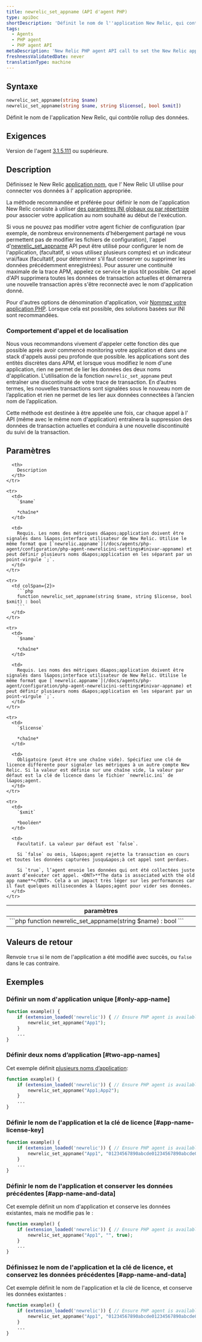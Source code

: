 ```yaml
---
title: newrelic_set_appname (API d'agent PHP)
type: apiDoc
shortDescription: 'Définit le nom de l''application New Relic, qui contrôle rollup des données.'
tags:
  - Agents
  - PHP agent
  - PHP agent API
metaDescription: 'New Relic PHP agent API call to set the New Relic app name, if you can''t edit your config file.'
freshnessValidatedDate: never
translationType: machine
---
```


## Syntaxe

```php
newrelic_set_appname(string $name)
newrelic_set_appname(string $name, string $license[, bool $xmit])
```

Définit le nom de l&apos;application New Relic, qui contrôle rollup des données.

## Exigences

Version de l&apos;agent [3.1.5.111](/docs/release-notes/agent-release-notes/php-release-notes/php-agent-315111) ou supérieure.

## Description

Définissez le New Relic [application nom](/docs/agents/manage-apm-agents/app-naming/name-your-application), que l’ New Relic UI utilise pour connecter vos données à l’ application appropriée.

La méthode recommandée et préférée pour définir le nom de l&apos;application New Relic consiste à utiliser [des paramètres INI globaux ou par répertoire](/docs/agents/php-agent/configuration/php-agent-configuration#inivar-appname) pour associer votre application au nom souhaité au début de l&apos;exécution.

Si vous ne pouvez pas modifier votre agent fichier de configuration (par exemple, de nombreux environnements d&apos;hébergement partagé ne vous permettent pas de modifier les fichiers de configuration), l&apos;appel d&apos;[newrelic\_set\_appname](/docs/agents/php-agent/php-agent-api/newrelic_set_appname) API peut être utilisé pour configurer le nom de l&apos;application, <InlinePopover type="licenseKey" />(facultatif, si vous utilisez plusieurs comptes) et un indicateur vrai/faux (facultatif, pour déterminer s&apos;il faut conserver ou supprimer les données précédemment enregistrées). Pour assurer une continuité maximale de la trace APM, appelez ce service le plus tôt possible. Cet appel d&apos;API supprimera toutes les données de transaction actuelles et démarrera une nouvelle transaction après s&apos;être reconnecté avec le nom d&apos;application donné.

Pour d&apos;autres options de dénomination d&apos;application, voir [Nommez votre application PHP](/docs/agents/php-agent/configuration/name-your-php-application). Lorsque cela est possible, des solutions basées sur INI sont recommandées.

### Comportement d&apos;appel et de localisation

Nous vous recommandons vivement d&apos;appeler cette fonction dès que possible après avoir commencé monitoring votre application et dans une stack d&apos;appels aussi peu profonde que possible. les applications sont des entités discrètes dans APM, et lorsque vous modifiez le nom d&apos;une application, rien ne permet de lier les données des deux noms d&apos;application. L&apos;utilisation de la fonction `newrelic_set_appname` peut entraîner une discontinuité de votre trace de transaction. En d’autres termes, les nouvelles transactions sont signalées sous le nouveau nom de l’application et rien ne permet de les lier aux données connectées à l’ancien nom de l’application.

Cette méthode est destinée à être appelée une fois, car chaque appel à l&apos; API (même avec le même nom d&apos;application) entraînera la suppression des données de transaction actuelles et conduira à une nouvelle discontinuité du suivi de la transaction.

## Paramètres

<table>
  <thead>
    <tr>
      <th width="25%">
        paramètres
      </th>

      <th>
        Description
      </th>
    </tr>
  </thead>

  <tbody>
    <tr>
      <td colSpan={2}>
        ```php
        function newrelic_set_appname(string $name) : bool
        ```
      </td>
    </tr>

    <tr>
      <td>
        `$name`

        *chaîne*
      </td>

      <td>
        Requis. Les noms des métriques d&apos;application doivent être signalés dans l&apos;interface utilisateur de New Relic. Utilise le même format que [`newrelic.appname`](/docs/agents/php-agent/configuration/php-agent-newrelicini-settings#inivar-appname) et peut définir plusieurs noms d&apos;application en les séparant par un point-virgule `;`.
      </td>
    </tr>

    <tr>
      <td colSpan={2}>
        ```php
        function newrelic_set_appname(string $name, string $license, bool $xmit) : bool
        ```
      </td>
    </tr>

    <tr>
      <td>
        `$name`

        *chaîne*
      </td>

      <td>
        Requis. Les noms des métriques d&apos;application doivent être signalés dans l&apos;interface utilisateur de New Relic. Utilise le même format que [`newrelic.appname`](/docs/agents/php-agent/configuration/php-agent-newrelicini-settings#inivar-appname) et peut définir plusieurs noms d&apos;application en les séparant par un point-virgule `;`.
      </td>
    </tr>

    <tr>
      <td>
        `$license`

        *chaîne*
      </td>

      <td>
        Obligatoire (peut être une chaîne vide). Spécifiez une clé de licence différente pour signaler les métriques à un autre compte New Relic. Si la valeur est définie sur une chaîne vide, la valeur par défaut est la clé de licence dans le fichier `newrelic.ini` de l&apos;agent.
      </td>
    </tr>

    <tr>
      <td>
        `$xmit`

        *booléen*
      </td>

      <td>
        Facultatif. La valeur par défaut est `false`.

        Si `false` ou omis, l&apos;agent rejette la transaction en cours et toutes les données capturées jusqu&apos;à cet appel sont perdues.

        Si `true`, l’agent envoie les données qui ont été collectées juste avant d’exécuter cet appel. <DNT>**The data is associated with the old app name**</DNT>. Cela a un impact très léger sur les performances car il faut quelques millisecondes à l&apos;agent pour vider ses données.
      </td>
    </tr>
  </tbody>
</table>

## Valeurs de retour

Renvoie `true` si le nom de l&apos;application a été modifié avec succès, ou `false` dans le cas contraire.

## Exemples

### Définir un nom d&apos;application unique [#only-app-name]

```php
function example() {
    if (extension_loaded('newrelic')) { // Ensure PHP agent is available
        newrelic_set_appname("App1");
    }
    ...
}
```

### Définir deux noms d’application [#two-app-names]

Cet exemple définit [plusieurs noms d’application](/docs/agents/manage-apm-agents/app-naming/use-multiple-names-app):

```php
function example() {
    if (extension_loaded('newrelic')) { // Ensure PHP agent is available
        newrelic_set_appname("App1;App2");
    }
    ...
}
```

### Définir le nom de l&apos;application et la clé de licence [#app-name-license-key]

```php
function example() {
    if (extension_loaded('newrelic')) { // Ensure PHP agent is available
        newrelic_set_appname("App1", "01234567890abcde01234567890abcde01234567890");
    }
    ...
}
```

### Définir le nom de l&apos;application et conserver les données précédentes [#app-name-and-data]

Cet exemple définit un nom d&apos;application et conserve les données existantes, mais ne modifie pas le <InlinePopover type="licenseKey" />:

```php
function example() {
    if (extension_loaded('newrelic')) { // Ensure PHP agent is available
        newrelic_set_appname("App1", "", true);
    }
    ...
}
```

### Définissez le nom de l&apos;application et la clé de licence, et conservez les données précédentes [#app-name-and-data]

Cet exemple définit le nom de l&apos;application et la clé de licence, et conserve les données existantes :

```php
function example() {
    if (extension_loaded('newrelic')) { // Ensure PHP agent is available
        newrelic_set_appname("App1", "01234567890abcde01234567890abcde01234567890", true);
    }
    ...
}
```